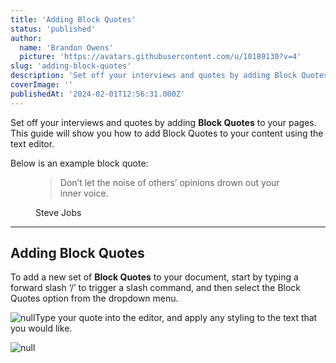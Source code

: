 ```yaml
---
title: 'Adding Block Quotes'
status: 'published'
author:
  name: 'Brandon Owens'
  picture: 'https://avatars.githubusercontent.com/u/10189130?v=4'
slug: 'adding-block-quotes'
description: 'Set off your interviews and quotes by adding Block Quotes to your pages. This guide will show you how to add Block Quotes to your content using the text editor.'
coverImage: ''
publishedAt: '2024-02-01T12:56:31.000Z'
---
```


Set off your interviews and quotes by adding **Block Quotes** to your pages. This guide will show you how to add Block Quotes to your content using the text editor.

Below is an example block quote:

<figure data-type="blockquoteFigure"><div><blockquote><p>Don’t let the noise of others’ opinions drown out your inner voice.</p></blockquote><figcaption>Steve Jobs</figcaption></div></figure>

<div data-type="horizontalRule"><hr></div>

## Adding Block Quotes

To add a new set of **Block Quotes** to your document, start by typing a forward slash ‘/’ to trigger a slash command, and then select the Block Quotes option from the dropdown menu.

![null](/api/images/screenshot-2024-02-01-091920-MxNT.png)Type your quote into the editor, and apply any styling to the text that you would like.

![null](/api/images/screenshot-2024-02-01-092325-E1MT.png)

